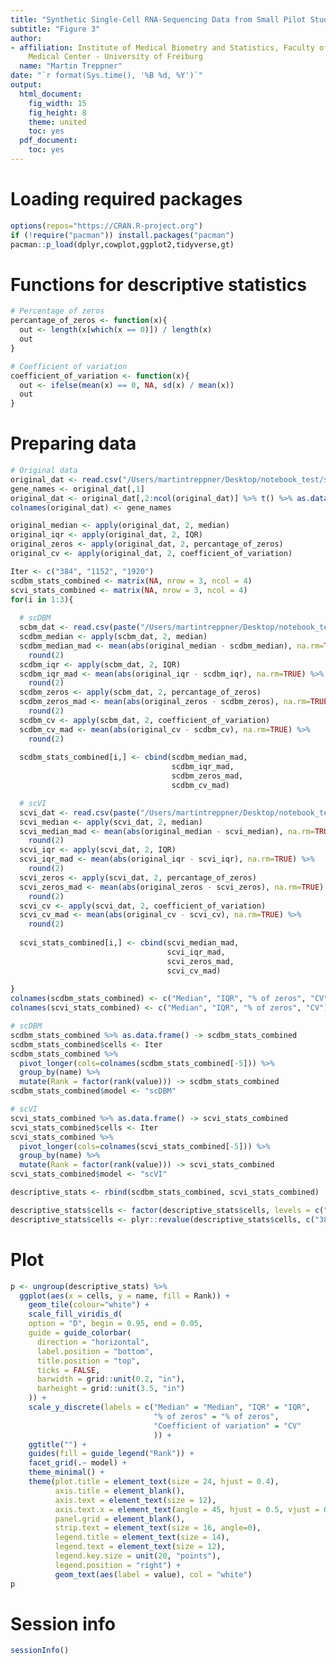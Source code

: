 ```yaml
---
title: "Synthetic Single-Cell RNA-Sequencing Data from Small Pilot Studies using Deep Generative Models"
subtitle: "Figure 3"
author:
- affiliation: Institute of Medical Biometry and Statistics, Faculty of Medicine and
    Medical Center - University of Freiburg
  name: "Martin Treppner"
date: "`r format(Sys.time(), '%B %d, %Y')`"
output:
  html_document:
    fig_width: 15
    fig_height: 8
    theme: united
    toc: yes
  pdf_document:
    toc: yes
---
```


# Loading required packages  

```r
options(repos="https://CRAN.R-project.org")
if (!require("pacman")) install.packages("pacman")
pacman::p_load(dplyr,cowplot,ggplot2,tidyverse,gt)
```

# Functions for descriptive statistics  

```r
# Percentage of zeros
percantage_of_zeros <- function(x){
  out <- length(x[which(x == 0)]) / length(x)
  out
}

# Coefficient of variation
coefficient_of_variation <- function(x){
  out <- ifelse(mean(x) == 0, NA, sd(x) / mean(x))
  out
}
```

# Preparing data  

```r
# Original data
original_dat <- read.csv("/Users/martintreppner/Desktop/notebook_test/segerstolpe_hvg.csv")
gene_names <- original_dat[,1]
original_dat <- original_dat[,2:ncol(original_dat)] %>% t() %>% as.data.frame()
colnames(original_dat) <- gene_names

original_median <- apply(original_dat, 2, median)
original_iqr <- apply(original_dat, 2, IQR)
original_zeros <- apply(original_dat, 2, percantage_of_zeros)
original_cv <- apply(original_dat, 2, coefficient_of_variation)

Iter <- c("384", "1152", "1920")
scdbm_stats_combined <- matrix(NA, nrow = 3, ncol = 4)
scvi_stats_combined <- matrix(NA, nrow = 3, ncol = 4)
for(i in 1:3){
  
  # scDBM
  scbm_dat <- read.csv(paste("/Users/martintreppner/Desktop/notebook_test/gen_data_scdbm",Iter[i],"_seed24.csv",sep=""))
  scdbm_median <- apply(scbm_dat, 2, median) 
  scdbm_median_mad <- mean(abs(original_median - scdbm_median), na.rm=TRUE) %>%
    round(2)
  scdbm_iqr <- apply(scbm_dat, 2, IQR)
  scdbm_iqr_mad <- mean(abs(original_iqr - scdbm_iqr), na.rm=TRUE) %>%
    round(2)
  scdbm_zeros <- apply(scbm_dat, 2, percantage_of_zeros)
  scdbm_zeros_mad <- mean(abs(original_zeros - scdbm_zeros), na.rm=TRUE) %>%
    round(2)
  scdbm_cv <- apply(scbm_dat, 2, coefficient_of_variation)
  scdbm_cv_mad <- mean(abs(original_cv - scdbm_cv), na.rm=TRUE) %>%
    round(2)
  
  scdbm_stats_combined[i,] <- cbind(scdbm_median_mad, 
                                    scdbm_iqr_mad, 
                                    scdbm_zeros_mad, 
                                    scdbm_cv_mad)

  # scVI
  scvi_dat <- read.csv(paste("/Users/martintreppner/Desktop/notebook_test/gen_data_scvi",Iter[i],"_seed44.csv",sep=""))
  scvi_median <- apply(scvi_dat, 2, median) 
  scvi_median_mad <- mean(abs(original_median - scvi_median), na.rm=TRUE) %>%
    round(2)
  scvi_iqr <- apply(scvi_dat, 2, IQR)
  scvi_iqr_mad <- mean(abs(original_iqr - scvi_iqr), na.rm=TRUE) %>%
    round(2)
  scvi_zeros <- apply(scvi_dat, 2, percantage_of_zeros)
  scvi_zeros_mad <- mean(abs(original_zeros - scvi_zeros), na.rm=TRUE) %>%
    round(2)
  scvi_cv <- apply(scvi_dat, 2, coefficient_of_variation)
  scvi_cv_mad <- mean(abs(original_cv - scvi_cv), na.rm=TRUE) %>%
    round(2)
  
  scvi_stats_combined[i,] <- cbind(scvi_median_mad, 
                                   scvi_iqr_mad, 
                                   scvi_zeros_mad, 
                                   scvi_cv_mad)
  
}
colnames(scdbm_stats_combined) <- c("Median", "IQR", "% of zeros", "CV")
colnames(scvi_stats_combined) <- c("Median", "IQR", "% of zeros", "CV")

# scDBM
scdbm_stats_combined %>% as.data.frame() -> scdbm_stats_combined
scdbm_stats_combined$cells <- Iter
scdbm_stats_combined %>% 
  pivot_longer(cols=colnames(scdbm_stats_combined[-5])) %>%
  group_by(name) %>%
  mutate(Rank = factor(rank(value))) -> scdbm_stats_combined
scdbm_stats_combined$model <- "scDBM"

# scVI
scvi_stats_combined %>% as.data.frame() -> scvi_stats_combined
scvi_stats_combined$cells <- Iter  
scvi_stats_combined %>% 
  pivot_longer(cols=colnames(scvi_stats_combined[-5])) %>%
  group_by(name) %>%
  mutate(Rank = factor(rank(value))) -> scvi_stats_combined
scvi_stats_combined$model <- "scVI"

descriptive_stats <- rbind(scdbm_stats_combined, scvi_stats_combined)

descriptive_stats$cells <- factor(descriptive_stats$cells, levels = c("384","1152","1920"))
descriptive_stats$cells <- plyr::revalue(descriptive_stats$cells, c("384" = "1 Plate", "1152" = "3 Plates", "1920" = "5 Plates"))
```

# Plot  

```r
p <- ungroup(descriptive_stats) %>%
  ggplot(aes(x = cells, y = name, fill = Rank)) +
    geom_tile(colour="white") +
    scale_fill_viridis_d(
    option = "D", begin = 0.95, end = 0.05,
    guide = guide_colorbar(
      direction = "horizontal",
      label.position = "bottom",
      title.position = "top",
      ticks = FALSE,
      barwidth = grid::unit(0.2, "in"),
      barheight = grid::unit(3.5, "in")
    )) +
    scale_y_discrete(labels = c("Median" = "Median", "IQR" = "IQR",
                                "% of zeros" = "% of zeros",
                                "Coefficient of variation" = "CV"
                                )) +
    ggtitle("") +
    guides(fill = guide_legend("Rank")) +
    facet_grid(.~ model) +
    theme_minimal() +
    theme(plot.title = element_text(size = 24, hjust = 0.4),
          axis.title = element_blank(),
          axis.text = element_text(size = 12),
          axis.text.x = element_text(angle = 45, hjust = 0.5, vjust = 0.5),
          panel.grid = element_blank(),
          strip.text = element_text(size = 16, angle=0),
          legend.title = element_text(size = 14),
          legend.text = element_text(size = 12),
          legend.key.size = unit(20, "points"),
          legend.position = "right") +
          geom_text(aes(label = value), col = "white") 
p
```

# Session info  

```r
sessionInfo()
```

